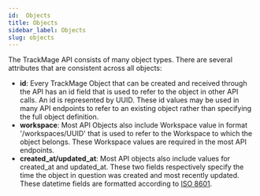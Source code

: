 ```yaml
---
id:  Objects
title: Objects
sidebar_label: Objects
slug: objects
---
```


<p>The TrackMage API consists of many object types. There are several attributes that are consistent across all
    objects:</p>
<ul>
    <li><strong>id</strong>: Every TrackMage Object that can be created and received through the API has an id field
        that is used to refer to the object in other API calls. An id is represented by UUID. These id values may be
        used in many API endpoints to refer to an existing object rather than specifying the full object definition.
    </li>
    <li>
        <strong>workspace</strong>: Most API Objects also include Workspace value in format '/workspaces/UUID' that is
        used to refer to the Workspace to which the object belongs. These Workspace values are required in the most API endpoints.
    </li>
    <li>
        <strong>created_at/updated_at</strong>: Most API objects also include values for created_at and updated_at.
        These two fields respectively specify the time the object in question was created and most recently updated.
        These datetime fields are formatted according to <a href="https://www.w3.org/TR/NOTE-datetime" target="_blank"
                                                            title="ISO 8601 Date and Time Formats">ISO 8601</a>.
    </li>
</ul>
